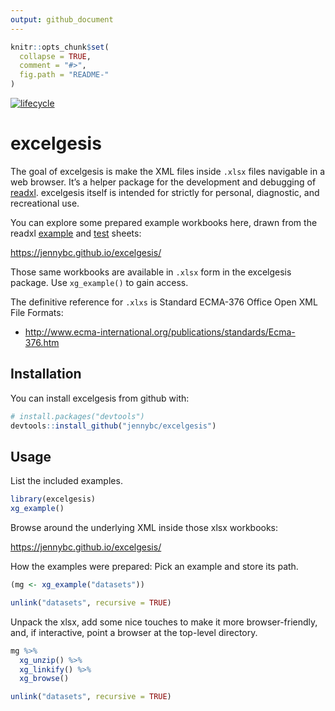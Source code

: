 ```yaml
---
output: github_document
---
```


<!-- README.md is generated from README.Rmd. Please edit that file -->

```r
knitr::opts_chunk$set(
  collapse = TRUE,
  comment = "#>",
  fig.path = "README-"
)
```

[![lifecycle](https://img.shields.io/badge/lifecycle-works_for_me-ff69b4.svg)](https://blog.codinghorror.com/the-works-on-my-machine-certification-program/)

# excelgesis

The goal of excelgesis is make the XML files inside `.xlsx` files navigable in a web browser. It's a helper package for the development and debugging of [readxl](http://readxl.tidyverse.org). excelgesis itself is intended for strictly for personal, diagnostic, and recreational use.

You can explore some prepared example workbooks here, drawn from the readxl [example](https://github.com/tidyverse/readxl/tree/master/inst/extdata) and [test](https://github.com/tidyverse/readxl/tree/master/tests/testthat/sheets) sheets:

<https://jennybc.github.io/excelgesis/>

Those same workbooks are available in `.xlsx` form in the excelgesis package. Use `xg_example()` to gain access.

The definitive reference for `.xlxs` is Standard ECMA-376 Office Open XML File Formats:

  * <http://www.ecma-international.org/publications/standards/Ecma-376.htm>

## Installation

You can install excelgesis from github with:

```r
# install.packages("devtools")
devtools::install_github("jennybc/excelgesis")
```

## Usage

List the included examples.

```r
library(excelgesis)
xg_example()
```

Browse around the underlying XML inside those xlsx workbooks:

<https://jennybc.github.io/excelgesis/>

How the examples were prepared: Pick an example and store its path.

```r
(mg <- xg_example("datasets"))
```

```r
unlink("datasets", recursive = TRUE)
```

Unpack the xlsx, add some nice touches to make it more browser-friendly, and, if interactive, point a browser at the top-level directory.

```r
mg %>% 
  xg_unzip() %>% 
  xg_linkify() %>% 
  xg_browse()
```

```r
unlink("datasets", recursive = TRUE)
```
